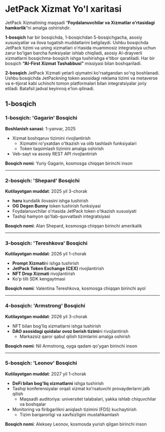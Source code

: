 # JetPack Xizmat Yo'l xaritasi

JetPack Xizmatining maqsadi “**Foydalanuvchilar va Xizmatlar o'rtasidagi hamkorlik**”ni amalga oshirishdir.

**1-bosqich** har bir bosqichda, 1-bosqichdan 5-bosqichgacha, asosiy xususiyatlar va ilova tugatish muddatlarini belgilaydi. Ushbu bosqichda JetPack tizimi va uning xizmatlari o'rtasida muammosiz integratsiya uchun zarur bo'lgan barcha funksiyalar ishlab chiqiladi, asosiy AI-drayverli xizmatlarni bosqichma-bosqich ishga tushirishga e'tibor qaratiladi. Har bir bosqich **“AI-First Xizmat Tashabbusi”** missiyasi bilan boshqariladi.

**2-bosqich** JetPack Xizmati yetarli qiymatni ko'rsatgandan so'ng boshlanadi. Ushbu bosqichda JetPackning token asosidagi reklama tizimi va metaverse va e-tijorat kabi uchinchi tomon platformalari bilan integratsiyalar joriy etiladi. Batafsil jadval keyinroq e'lon qilinadi.


## 1-bosqich

### **1-bosqich: 'Gagarin' Bosqichi**
**Boshlanish sanasi**: 1-yanvar, 2025

- Xizmat boshqaruv tizimini rivojlantirish
  - Xizmatni ro'yxatdan o'tkazish va olib tashlash funksiyalari
  - Token taqsimlash tizimini amalga oshirish
- Veb-sayt va asosiy REST API rivojlantirish

**Bosqich nomi**: Yuriy Gagarin, kosmosga chiqqan birinchi inson

---

### **2-bosqich: 'Shepard' Bosqichi**
**Kutilayotgan muddat**: 2025 yil 3-chorak

- **haru** kundalik ilovasini ishga tushirish
- **OG Degen Bunny** token tushirish funksiyasi
- Foydalanuvchilar o'rtasida JetPack token o'tkazish xususiyati
- Tashqi hamyon qo'llab-quvvatlash integratsiyasi

**Bosqich nomi**: Alan Shepard, kosmosga chiqqan birinchi amerikalik

---

### **3-bosqich: 'Tereshkova' Bosqichi**
**Kutilayotgan muddat**: 2026 yil 1-chorak

- **Prompt Xizmati**ni ishga tushirish
- **JetPack Token Exchange (CEX)** rivojlantirish
- **NFT Drop Xizmati** rivojlantirish
- Ko'p tilli SDK kengaytmasi

**Bosqich nomi**: Valentina Tereshkova, kosmosga chiqqan birinchi ayol

---

### **4-bosqich: 'Armstrong' Bosqichi**
**Kutilayotgan muddat**: 2026 yil 3-chorak

- NFT bilan bog'liq xizmatlarni ishga tushirish
- **DAO asosidagi qoidalar ovoz berish tizimi**ni rivojlantirish
  - Markazsiz qaror qabul qilish tizimlarini amalga oshirish

**Bosqich nomi**: Nil Armstrong, oyga qadam qo'ygan birinchi inson

---

### **5-bosqich: 'Leonov' Bosqichi**
**Kutilayotgan muddat**: 2027 yil 1-chorak

- **DeFi bilan bog'liq xizmatlarni** ishga tushirish
- Tashqi konferensiyalar orqali xizmat ko'rsatuvchi provayderlarni jalb qilish
  - Maqsadli auditoriya: universitet talabalari, yakka ishlab chiquvchilar va boshqalar
- Monitoring va firibgarlikni aniqlash tizimini (FDS) kuchaytirish
  - Tizim barqarorligi va xavfsizligini mustahkamlash

**Bosqich nomi**: Aleksey Leonov, kosmosda yurish qilgan birinchi inson